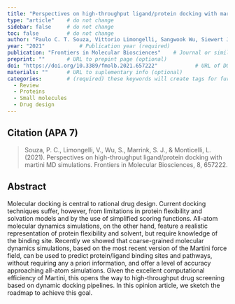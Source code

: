 ```yaml
---
title: "Perspectives on high-throughput ligand/protein docking with martini MD simulations"          # Paper title (required)
type: "article"    # do not change
sidebar: false     # do not change
toc: false         # do not change
author: "Paulo C. T. Souza, Vittorio Limongelli, Sangwook Wu, Siewert J. Marrink and Luca Monticelli"         # Paper authors (required)
year: "2021"           # Publication year (required)
publication: "Frontiers in Molecular Biosciences"    # Journal or similar (required)
preprint: ""       # URL to prepint page (optional)  
doi: "https://doi.org/10.3389/fmolb.2021.657222"            # URL of DOI (required)  
materials: ""      # URL to suplementary info (optional)
categories:        # (required) these keywords will create tags for further filtering. 
  - Review
  - Proteins
  - Small molecules
  - Drug design
---
```


<!-- 
The info below is just an example. 

Both fields are required and they have to be replaced with the respective info for each paper. 

Please notice the `> ` symbol before the citation, it gives it additional styling.  
-->

## Citation (APA 7)      

> Souza, P. C., Limongelli, V., Wu, S., Marrink, S. J., & Monticelli, L. (2021). Perspectives on high-throughput ligand/protein docking with martini MD simulations. Frontiers in Molecular Biosciences, 8, 657222.

## Abstract

Molecular docking is central to rational drug design. Current docking techniques suffer, however, from limitations in protein flexibility and solvation models and by the use of simplified scoring functions. All-atom molecular dynamics simulations, on the other hand, feature a realistic representation of protein flexibility and solvent, but require knowledge of the binding site. Recently we showed that coarse-grained molecular dynamics simulations, based on the most recent version of the Martini force field, can be used to predict protein/ligand binding sites and pathways, without requiring any a priori information, and offer a level of accuracy approaching all-atom simulations. Given the excellent computational efficiency of Martini, this opens the way to high-throughput drug screening based on dynamic docking pipelines. In this opinion article, we sketch the roadmap to achieve this goal.